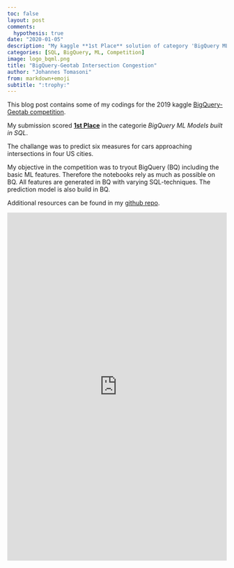 ```yaml
---
toc: false
layout: post
comments:
  hypothesis: true
date: "2020-01-05"
description: "My kaggle **1st Place** solution of category 'BigQuery ML Models built in SQL'"
categories: [SQL, BigQuery, ML, Competition]
image: logo_bqml.png
title: "BigQuery-Geotab Intersection Congestion"
author: "Johannes Tomasoni"
from: markdown+emoji
subtitle: ":trophy:"
---
```


This blog post contains some of my codings for the 2019 kaggle [BigQuery-Geotab competition](https://www.kaggle.com/c/bigquery-geotab-intersection-congestion).

My submission scored **[1st Place](https://www.kaggle.com/c/bigquery-geotab-intersection-congestion/discussion/121504#709650)** in the categorie *BigQuery ML Models built in SQL*.

The challange was to predict six measures for cars approaching intersections in four US cities.

My objective in the competition was to tryout BigQuery (BQ) including the basic ML features. Therefore the notebooks rely as much as possible on BQ. All features are generated in BQ with varying SQL-techniques. The prediction model is also build in BQ.

Additional resources can be found in my [github repo](https://github.com/joatom/kaggle-2019-BigQuery-Geotab-Intersection-Congestion).

<iframe src="https://www.kaggle.com/embed/joatom/bigquery-geotab-bqml?kernelSessionId=24953109" height="800" style="margin: 0 auto; width: 100%; " frameborder="0" scrolling="auto" title="BigQuery-GeoTab [BQML]"></iframe>
